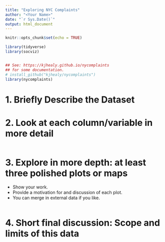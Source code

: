 ```yaml
---
title: "Exploring NYC Complaints"
author: "<Your Name>"
date: "`r Sys.Date()`"
output: html_document
---
```


```r
knitr::opts_chunk$set(echo = TRUE)
```

```r
library(tidyverse)
library(socviz)


## See: https://kjhealy.github.io/nycomplaints
## for some documentation.
# install_github("kjhealy/nycomplaints")
library(nycomplaints)
```


# 1. Briefly Describe the Dataset

# 2. Look at each column/variable in more detail

```r

```

# 3. Explore in more depth: at least three polished plots or maps

- Show your work.
- Provide a motivation for and discussion of each plot.
- You can merge in external data if you like. 

```r

```

# 4. Short final discussion: Scope and limits of this data
